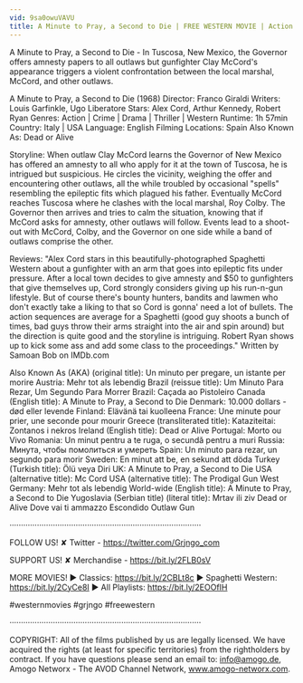 ```yaml
---
vid: 9sa0owuVAVU
title: A Minute to Pray, a Second to Die | FREE WESTERN MOVIE | Action Movie | Cowboys | Full Movies
---
```


A Minute to Pray, a Second to Die - In Tuscosa, New Mexico, the Governor offers amnesty papers to all outlaws but gunfighter Clay McCord's appearance triggers a violent confrontation between the local marshal, McCord, and other outlaws.

A Minute to Pray, a Second to Die (1968)
Director: Franco Giraldi
Writers: Louis Garfinkle, Ugo Liberatore
Stars: Alex Cord, Arthur Kennedy, Robert Ryan
Genres: Action | Crime | Drama | Thriller | Western 
Runtime: 1h 57min
Country: Italy | USA
Language: English
Filming Locations: Spain
Also Known As: Dead or Alive

Storyline:
When outlaw Clay McCord learns the Governor of New Mexico has offered an amnesty to all who apply for it at the town of Tuscosa, he is intrigued but suspicious. He circles the vicinity, weighing the offer and encountering other outlaws, all the while troubled by occasional "spells" resembling the epileptic fits which plagued his father. Eventually McCord reaches Tuscosa where he clashes with the local marshal, Roy Colby. The Governor then arrives and tries to calm the situation, knowing that if McCord asks for amnesty, other outlaws will follow. Events lead to a shoot-out with McCord, Colby, and the Governor on one side while a band of outlaws comprise the other.

Reviews:
"Alex Cord stars in this beautifully-photographed Spaghetti Western about a gunfighter with an arm that goes into epileptic fits under pressure. After a local town decides to give amnesty and $50 to gunfighters that give themselves up, Cord strongly considers giving up his run-n-gun lifestyle. But of course there's bounty hunters, bandits and lawmen who don't exactly take a liking to that so Cord is gonna' need a lot of bullets. The action sequences are average for a Spaghetti (good guy shoots a bunch of times, bad guys throw their arms straight into the air and spin around) but the direction is quite good and the storyline is intriguing. Robert Ryan shows up to kick some ass and add some class to the proceedings." Written by Samoan Bob on IMDb.com

Also Known As (AKA)
(original title): Un minuto per pregare, un istante per morire
Austria: Mehr tot als lebendig
Brazil (reissue title): Um Minuto Para Rezar, Um Segundo Para Morrer
Brazil: Caçada ao Pistoleiro
Canada (English title): A Minute to Pray, a Second to Die
Denmark: 10.000 dollars - død eller levende
Finland: Elävänä tai kuolleena
France: Une minute pour prier, une seconde pour mourir
Greece (transliterated title): Kataziteitai: Zontanos i nekros
Ireland (English title): Dead or Alive
Portugal: Morto ou Vivo
Romania: Un minut pentru a te ruga, o secundă pentru a muri
Russia: Минута, чтобы помолиться и умереть
Spain: Un minuto para rezar, un segundo para morir
Sweden: En minut att be, en sekund att döda
Turkey (Turkish title): Ölü veya Diri
UK: A Minute to Pray, a Second to Die
USA (alternative title): Mc Cord
USA (alternative title): The Prodigal Gun
West Germany: Mehr tot als lebendig
World-wide (English title): A Minute to Pray, a Second to Die
Yugoslavia (Serbian title) (literal title): Mrtav ili ziv
 Dead or Alive
 Dove vai ti ammazzo
 Escondido
 Outlaw Gun

····················································································

FOLLOW US!
✘ Twitter - https://twitter.com/Grjngo_com

SUPPORT US!
✘ Merchandise - https://bit.ly/2FLB0sV

MORE MOVIES! 
► Classics: https://bit.ly/2CBLt8c 
► Spaghetti Western: https://bit.ly/2CyCe8I 
► All Playlists: https://bit.ly/2EOOfIH 

#westernmovies #grjngo #freewestern

····················································································

COPYRIGHT: All of the films published by us are legally licensed. We have acquired the rights (at least for specific territories) from the rightholders by contract. If you have questions please send an email to: info@amogo.de, Amogo Networx - The AVOD Channel Network, www.amogo-networx.com.